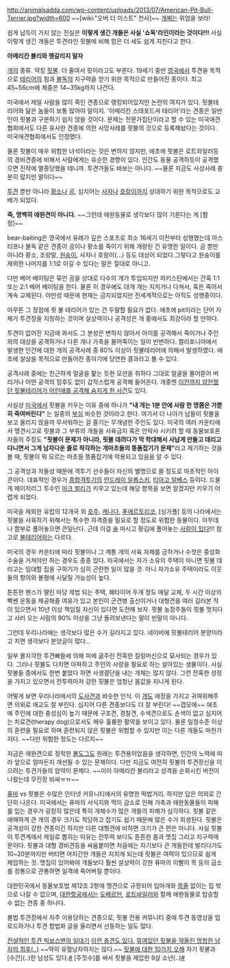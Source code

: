http://animalsadda.com/wp-content/uploads/2013/07/American-Pit-Bull-Terrier.jpg?width=600
~~[wiki:"오버 더 미스트" 천사]~~
[[개]]쩌는 위엄을 보라!

쉽게 납득이 가지 않는 진실은 '''이렇게 생긴 개들은 사실 '쇼독'라인이라는 것이다!!!''' 사실 이렇게 생긴 개들은 투견라인 핏불에 비해 힘은 더 세도 쉽게 지친다고 한다.

'''아메리칸 불리와 헷갈리지 말자'''

[[개]]의 종류. 약칭 [[핏불]]. 더 줄여서 핏이라고도 부른다. 19세기 중반 [[영국]]에서 투견을 목적으로 [[테리어]]의 힘과 [[불독]]의 지구력을 얻기 위한 목적으로 만들어진 종이다. 최고 45~56cm에 체중은 14~35kg까지 나간다.


미국에서 제일 사람을 많이 죽인 견종으로 랭킹되어있지만 논란의 여지가 있다. 핏불테리어와 닮은 놈들이 보통 많아야 말이지. '아메리칸 스태포드셔 테리어'라는 견종은 일반인이 핏불과 구분하기 쉽지 않을 것이다. 문제는 전문가집단이라고 할 수 있는 미국애견협회에서도 다른 유사한 견종에 의한 사망사례를 핏불의 것으로 등록해놨다는 것이다. 미국애견협회에서도 인정했다.

물론 핏불이 매우 위험한 녀석이라는 것은 변하지 않지만, 애초에 핏불은 로트와일러등의 경비견종에 비해서 사람에게는 유순한 경향이 있다. 인간도 동물 공격하듯이 공격했으면 진작에 멸종당했을 테니까. 투견가들도 바보는 아니다. ~~물론 지금도 사상사례 충분히 많지만 말이다~~

[[투견]] 뿐만 아니라 [[황소]]나 [[곰]], 심지어는 [[사자]]나 [[호랑이]]까지 상대하기 위한 목적으로도 교배가 되었다.

'''즉, 명백히 애완견이 아니다.''' ~~그런데 애완동물로 생각보다 많이 기른다는 게 [함정]~~

bear-baiting은 영국에서 유례가 깊은 스포츠로 최소 16세기 이전부터 성행했는데 마스티프나 불독 같은 견종이 곰이나 황소를 죽이기 위해 개량된 건 유명한 일이다. 곰 뿐만 아니라 황소, 조랑말, [[원숭이]], 사자나 호랑이(...) 등도 대상이 되었다.그렇다고 원숭이를 제외한 나머지를 1:1로 이길 수 있다는 말은 절대로 아니고.

다만 베어 베이팅은 묶인 곰을 상대로 다수의 개가 투입되지만 파키스탄에서는 간혹 1:1 또는 2:1 베어 베이팅을 한다. 물론 이 경우에도 대개 개는 지치거나 다쳐서, 혹은 죽어서 계속 교체된다. 야만성 때문에 현재는 금지되었지만 전세계적으로는 아직도 성행중이다.

아무튼 그 정점에 핏 불 테리어가 있는 건 두말할 필요가 없다. 애초에 pit이라는 단어 자체가 투견장을 지칭하는 것이며 살상력이나 공격성은 개 중에서도 최강이라 할 만하다.

투견이 없어진 지금에 와서도 그 본성은 변하지 않아서 아이를 공격해서 죽이거나 주인 외의 대상을 공격하거나 다른 개나 가축을 물어죽이는 일이 빈번하다. 캘리포니아에서 발생한 인간에 대한 개의 공격사례 중 80% 이상이 핏불테리어에 의해서 발생하였다. 애초에 살상을 목적으로 만들어진 종이기에 당연한 결과라고 볼 수 있다.

공격사례 중에는 친근하게 얼굴을 핥는 듯한 모션을 취하다 그대로 얼굴을 물어뜯어 버리거나 어떤 공격의 징후도 없이 갑작스럽게 공격해 들어온다. 개중엔 [http://article.joinsmsn.com/news/article/article.asp?total_id=11077150&ctg=1300 이전까지 얌전했던 핏불테리어가 어린애를 공격해 숨지게 한 사건]도 있다.

사실상 [[미국]]에서 핏불을 키우는 이유 중에 하나가 '''"내 개는 1분 안에 사람 한 명쯤은 가뿐히 죽여버린다"''' 는 일종의 [[부심]] 비슷한 것이라고 한다. 여기서 더 나아가 남들이 핏불을 보고 물리지 않을까 무서워하는 걸 즐기는 무개념한 주인도 있다. 미국의 여러 카운티에서 맹견시고로 핏불과 그 부류의 개들을 사육금지 혹은 안락사 시키려 할 때 동물보호론자들의 주장도 '''"핏불이 문제가 아니라, 핏불 데려다가 막 학대해서 사납게 만들고 데리고 다니면서 그게 남자다운 줄로 착각하는 개마초들의 똥폼잡기가 문제"'''라고 제기하는 것을 볼 때, 핏불이 뭐 모르는 마초들 똥폼잡기에 악용되고 있음을 알 수 있다.

그 공격성과 저돌성 때문에 격투기 선수들이 자신의 별명으로 쓸 정도로 마초적인 아이콘이다. 대표적인 경우가 [[종합격투기]]의 [[안드레이 알롭스키]], [[티아고 알베스]] 등이다. 드물게 메이저리그 투수인 [[마크 벌리]]가 키우고 있는데 해당 항목을 보면 알겠지만 키우기 어렵게 되었다. 

미국을 제외한 유럽의 12개국 외 [[호주]], [[캐나다]], [[푸에르토리코]], [싱가폴] 등의 나라에서는 핏불을 사육하기 위해서는 특수한 자격증을 필요로 할 정도로 위험한 동물이다. 아무데나 함부로 풀어놓으면 큰일난다. 근데 이걸 [[술]] 마시고 홧김에 풀어놓는 [http://news1.kr/articles/788679 사람이 있다]!!! 참고로 [[불테리어]]와는 다르다.

미국의 경우 카운티에 따라 핏불이나 그 계통 개의 사육 자체를 금하거나 수컷은 중성화수술을 거쳐야만 하는 경우도 종종 있다. 미국에서는 자가 소유의 주택이 아니면 핏불 데리고는 임대할 집을 구하기가 심히 곤란한 일이 많을 것. 아니 자가소유 주택이라도 이웃들의 항의와 불평에 시달릴 가능성이 높다.

튼튼한 펜스가 딸린 마당 제법 되는 주택, 폐타이어 두개 정도 매달 교체, 두 시간 이상의 빡쎈 운동을 제공해줄 여유가 있고 본인이 군견병 출신이거나 대형견을 여러 길러본 적이 있으면서 10년 이상 책임질 자신이 있다면 도전해 보자. 핏불 농장주들이 핏불 멋지다고 사러 오는 사람의 90% 이상을 그냥 돌려보낸다는 말이 빈말이 아니다.

그런데 우리나라에는 생각보다 많은 수가 길러지고 있다. 네이버에 핏불테리어 분양이라고 치면 생각보다 분양글이 많다...

일부 몰지각한 투견빠들에 의해 피에 굶주린 잔혹한 킬링머신으로 묘사되는 경우가 있다. 그러나 핏불도 다치면 아파하고 주인의 사랑을 필요로 하는 살아있는 생물이다. 사실 핏불들 중에서도 한번 붙었다 하면 사생결단을 내는 개체는 많지 않다. 그런 잔혹한 성정을 가지고 있으면서 전투력마저 강한 핏불은 엄청난 몸값을 지니게 된다.

어떻게 보면 우리나라에서의 [[도사견]]과 비슷한 인식. 이 [[개]]도 애정을 가지고 귀여워해주면 의외로 애교도 잘 부린다. 심지어 다른 견종보다도 더 잘 부린다! ~~갭모에~~ 애초에 주인에 대한 충성심이 높기 때문에 구조견, 경찰견, 수색견으로도 손색이 없고 심지어는 치료견(therapy dog)으로서도 매우 훌륭한 활약을 보이고 있다. 물론 일정수준 이상의 훈련을 필요로 하며 훈련되지 않은 핏불은 위험할 수 있지만 이는 다른 개들도 마찬가지다. ~~다만 위험한 정도는 다르지~~

지금은 애완견으로 정착한 [[불도그]]도 원래는 투견용이었음을 생각하면, 인간의 노력에 따라 앞으로 얼마든지 개선될 수 있는 문제이다. 다만 지금도 여전히 핏불의 투견정신을 이으려는 투견가들의 암약이 문제다. ~~이미 아메리칸 불리라고 성격을 순화시킨 버전이 나왔는데 무진장 비싸ㅠㅠ~~
 
[[퓨마]] vs 핏불은 수많은 인터넷 커뮤니티에서의 유명한 떡밥거리. 하지만 답은 의외로 간단히 나온다. 미국에서는 퓨마의 서식지와 먹이 감소로 인해 가축과 애완동물들이 피해를 입는 경우가 굉장히 많은데 특히 개체수가 많은 개들의 피해가 심각하다. 핏불 같은 애매하게 큰 개의 경우 크기도 적당하고 잡기도 쉽기 때문에 많은 수가 희생된다. 핏불은 공격성이 강한 견종이긴 하지만 다른 대형견에 비하면 크기가 큰 편은 아니다. 사실 핏불이 투견계에서 제일로 뽑히는 이유는 전투력 보다도 튼튼한 몸과 맷집 그리고 지구력때문이다. 핏불과 대형 경비견등을 싸움붙이면 처음에는 자기보다 큰 개들한테 발리다가도 10~20분까지만 버티면 어지간한 개들은 지치게 되는데 핏불은 여력이 있으므로 쉽게 제압하는 것. 맷집이 있어봐야 개들보다 훨씬 살상력이 강한 퓨마의 이빨이 목 등의 급소를 정통으로 관통하면 일격에 죽어버릴 뿐이다.

대한민국에서 동물보호법 제12조 2항에 맹견으로 규정되어 입마개와 [[목줄]] 없이는 집 밖으로 나갈 수 없으며, [[대한항공]]에서는 [[도베르만]], [[로트바일러]]와 함께 애완동물로 탑승할 수 없는 견종 중 하나다.

불법 투견장에서 자주 이용당하는 견종으로, 핏불 전용 커뮤니티 중에 투견 동영상을 업로드하거나 투견 합법화 글을 올리면서 선동하는 일도 많다.

[http://cluster1.cafe.daum.net/_c21_/bbs_search_read?grpid=aFbO&fldid=Fbzw&contentval=0026rzzzzzzzzzzzzzzzzzzzzzzzzz&nenc=gKvHNhWfxyUGDTkBvRarvw00&fenc=HDRkEEOJHA10&from=&q=&nil_profile=cafetop&nil_menu=sch_updw&listnum= 전설적인 투견 빅보스맨의 일대기]
[http://ozayang.tistory.com/1243 이런 충견도 있다.]
[http://tvpot.daum.net/v/v56e9f6f05w5mLLmaf885Qi 묶여있던 핏불을 약올린 멍청한 남자의 최후(..)] ~~딱히 유혈낭자하지는 않다.~~
[http://blog.naver.com/fierceanimal/90178755211 핏불에 대한 10가지 오해]
자기 핏불과 [수간](..)한 남성도 있다.[http://www.ikoreatimes.com/Article/view.aspx?p=22&aid=34945 #]
[주짓수]를 써서 핏불을 제압한 9살 소년(..)[http://news.naver.com/main/read.nhn?mode=LSD&mid=sec&sid1=104&oid=105&aid=0000010180 #]
